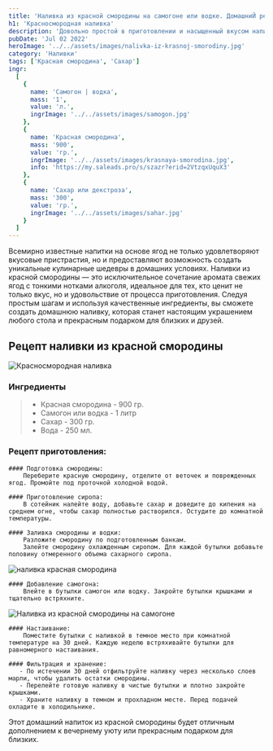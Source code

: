 ```yaml
---
title: 'Наливка из красной смородины на самогоне или водке. ДомашниЙ рецепт'
h1: 'Красносмородная наливка'
description: 'Довольно простой в приготовлении и насыщенный вкусом напиток, красносмородная наливка является отличным выбором для тех, кто хочет насладиться ароматом и вкусом свежих ягод в каждом глотке.'
pubDate: 'Jul 02 2022'
heroImage: '../../assets/images/nalivka-iz-krasnoj-smorodiny.jpg'
category: 'Наливки'
tags: ['Красная смородина', 'Сахар']
ingr:
  [
    {
      name: 'Самогон | водка',
      mass: '1',
      value: 'л.',
      ingrImage: '../../assets/images/samogon.jpg'
    },
    {
      name: 'Красная смородина',
      mass: '900',
      value: 'гр.',
      ingrImage: '../../assets/images/krasnaya-smorodina.jpg',
      info: 'https://my.saleads.pro/s/szazr?erid=2VtzqxUquX3'
    },
    {
      name: 'Сахар или декстроза',
      mass: '300',
      value: 'гр.',
      ingrImage: '../../assets/images/sahar.jpg'
    }
  ]
---
```



Всемирно известные напитки на основе ягод не только удовлетворяют вкусовые пристрастия, но и предоставляют возможность создать уникальные кулинарные шедевры в домашних условиях. Наливки из красной смородины — это исключительное сочетание аромата свежих ягод с тонкими нотками алкоголя, идеальное для тех, кто ценит не только вкус, но и удовольствие от процесса приготовления. Следуя простым шагам и используя качественные ингредиенты, вы сможете создать домашнюю наливку, которая станет настоящим украшением любого стола и прекрасным подарком для близких и друзей.

## Рецепт наливки из красной смородины

<Image src={img1} formats='avif' alt='Красносмородная наливка' />

### Ингредиенты

> - Красная смородина - 900 гр.
> - Самогон или водка - 1 литр
> - Сахар - 300 гр.
> - Вода - 250 мл.

### Рецепт приготовления:

    #### Подготовка смородины:
        Переберите красную смородину, отделите от веточек и поврежденных ягод. Промойте под проточной холодной водой.

    #### Приготовление сиропа:
        В сотейник налейте воду, добавьте сахар и доведите до кипения на среднем огне, чтобы сахар полностью растворился. Остудите до комнатной температуры.

    #### Заливка смородины и водки:
        Разложите смородину по подготовленным банкам.
        Залейте смородину охлажденным сиропом. Для каждой бутылки добавьте половину отмеренного объема сахарного сиропа.

<Image src={img2} formats='avif' alt='наливка красная смородина' />

    #### Добавление самогона:
        Влейте в бутылки самогон или водку. Закройте бутылки крышками и тщательно встряхните.

<Image src={img3} formats='avif' alt='Наливка из красной смородины на самогоне' />

    #### Настаивание:
        Поместите бутылки с наливкой в темное место при комнатной температуре на 30 дней. Каждую неделю встряхивайте бутылки для равномерного настаивания.

    #### Фильтрация и хранение:
       - По истечении 30 дней отфильтруйте наливку через несколько слоев марли, чтобы удалить остатки смородины.
       - Перелейте готовую наливку в чистые бутылки и плотно закройте крышками.
       - Храните наливку в темном и прохладном месте. Перед подачей охладите в холодильнике.

Этот домашний напиток из красной смородины будет отличным дополнением к вечернему уюту или прекрасным подарком для близких.
